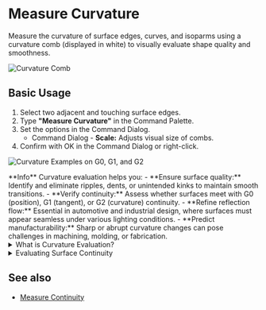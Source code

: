 
# Measure Curvature

<Reference shortcut="" command="Measure Curvature" button="" />

Measure the curvature of surface edges, curves, and isoparms using a curvature comb (displayed in white) to visually evaluate shape quality and smoothness.

![Curvature Comb](/img/curvature-comb.png)

## Basic Usage

1. Select two adjacent and touching surface edges.
2. Type **"Measure Curvature"** in the Command Palette.
3. Set the options in the Command Dialog.
   - <Kst>Command Dialog</Kst>
         - **Scale:** Adjusts visual size of combs.
4. Confirm with OK in the Command Dialog or right-click.

<VideoPlayer fileName="measure-curvature-0"/>

![Curvature Examples on G0, G1, and G2](/img/curvature-0.png)

<Callout type="info" emoji="💡">
**Info**    
Curvature evaluation helps you:
    - **Ensure surface quality:** Identify and eliminate ripples, dents, or unintended kinks to maintain smooth transitions.
    - **Verify continuity:** Assess whether surfaces meet with G0 (position), G1 (tangent), or G2 (curvature) continuity.
    - **Refine reflection flow:** Essential in automotive and industrial design, where surfaces must appear seamless under various lighting conditions.
    - **Predict manufacturability:** Sharp or abrupt curvature changes can pose challenges in machining, molding, or fabrication.
</Callout>

<details>
  <summary>What is Curvature Evaluation?</summary>
  <p>
    ![Understanding Curvature Combs](/img/curvature-comb-1.png)
    Curvature evaluation is used to diagnose surface continuity...
  </p>
</details>

<details>
  <summary>Evaluating Surface Continuity</summary>
  <p>
    Use the tool to examine G0, G1, and G2 continuity...
  </p>
</details>

## See also
- [Measure Continuity](/solid/measure-continuity)